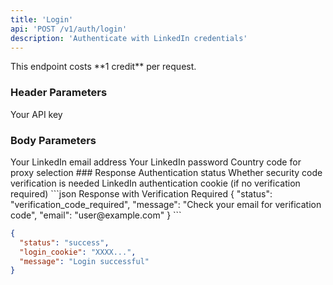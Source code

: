 ```yaml
---
title: 'Login'
api: 'POST /v1/auth/login'
description: 'Authenticate with LinkedIn credentials'
---
```


<Note>
  This endpoint costs **1 credit** per request.
</Note>

### Header Parameters

<ParamField header="x-api-key" name="x-api-key" type="string" required>
  Your API key
</ParamField>

### Body Parameters

<ParamField body="email" name="email" type="string" required>
  Your LinkedIn email address
</ParamField>

<ParamField body="password" name="password" type="string" required>
  Your LinkedIn password
</ParamField>

<ParamField body="country" name="country" type="string" default="FR">
  Country code for proxy selection
</ParamField>
### Response

<ResponseField name="status" type="string">
  Authentication status
</ResponseField>

<ResponseField name="requires_verification" type="boolean">
  Whether security code verification is needed
</ResponseField>

<ResponseField name="cookie" type="string">
  LinkedIn authentication cookie (if no verification required)
</ResponseField>

<ResponseExample>
```json Response with Verification Required
{
  "status": "verification_code_required",
  "message": "Check your email for verification code",
  "email": "user@example.com"
}
```

```json Response without Verification
{
  "status": "success",
  "login_cookie": "XXXX...",
  "message": "Login successful"
}
```
</ResponseExample>